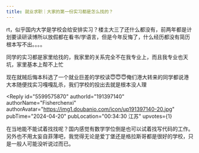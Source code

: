 ```yaml
---
title: 就业求职｜大家的第一份实习都是怎么找的？
---
```



<Forum groupName="00后人生研究室" groupUrl="https://www.douban.com/group/739053/" archivedAt="2025-05-16T14:19:33.098Z">
  <Post
    id="304656792"
    title="就业求职｜大家的第一份实习都是怎么找的？"
    url="https://www.douban.com/group/topic/304656792/?_spm_id=MTczNjA5OTI2"
    pubTime="2024-04-20"
    highlightUserId="191397140"
  >
rt，似乎国内大学是学校会给安排实习？楼主大三了还什么都没有，前两年都是计划要读研读博所以放假都在看书/学语言，但是今年反悔了，什么经历都没有简历根本写不出。。。。

同学的实习都是家里给找的，我家里的关系完全不在我专业上，而且我专业也天坑，家里基本上帮不上忙

现在就贼后悔本科选了一个就业巨差的学校读😇😇😇俺们港大转来的同学都说港大本随便找实习嘎嘎乱杀，我们学校的投出去就是根本没人理

<Reply
  id="5599575870"
  authorId="191397140"
  authorName="Fisherchenxi"
  authorAvatar="https://img1.doubanio.com/icon/up191397140-20.jpg"
  pubTime="2024-04-20"
  pubLocation="00:34:30 江苏"
  upvotes={1}
>
在当地能不能试着找找呢？国内感觉有数学学位倒是也可以试着找写代码的工作。另外也不用太妄自菲薄吧，我觉得无论是爱丁堡还是格拉斯哥都是很好的学校，只是一般人可能没听说过而已。
</Reply>
  </Post>
</Forum>
